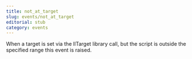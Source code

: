 ```yaml
---
title: not_at_target
slug: events/not_at_target
editorial: stub
category: events
---
```


<LSLEvent
	name="not_at_target"
	arguments={[]}
/>

When a target is set via the llTarget library call, but the script is outside the specified range this event is raised.
